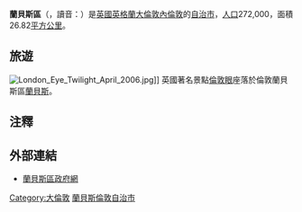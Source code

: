 {{noteTA
|G1 = UK Places
|G2 = Unit
}}
{{Infobox London Borough
|name = 蘭貝斯區
|en_name = London Borough of Lambeth
|short_name = Lambeth
|imagename = File:Lambeth UK locator map.svg
|status = [[倫敦自治市|倫敦自治市]] 
|area_rank = 341
|area_km2 = 26.82
|ons_code = 00AY
|adminhq = Brixton
|ethnicity = 
|url = {{url|http://www.lambeth.gov.uk}}
|leadership= Leader & Cabinet
|mayor = Stuart Thom
|mps = Cllr Andrew Gibson
|mps = Keith Hill（[[工黨_(英國)|工]]） <br /> Kate Hoey（[[工黨_(英國)|工]]）<br />Tessa Jowell（[[工黨_(英國)|工]]）
|gla_constituency = Lambeth and Southwark
|gla_member = Valerie Shawcross（[[工黨_(英國)|工]]）
}}
'''蘭貝斯區'''（{{lang-en|London Borough of Lambeth}}，讀音：{{audio|En-uk-LBWandsworth.ogg|/ˈ{{ipa|lʌndən bʌɹə ɒv ˈlæmbəθ}}/}}）是[[英國|英國]][[英格蘭|英格蘭]][[大倫敦|大倫敦]][[內倫敦|內倫敦]]的[[倫敦自治市|自治市]]，[[人口|人口]]272,000，面積26.82[[平方公里|平方公里]]。

== 旅遊 ==
[[File:London_Eye_Twilight_April_2006.jpg|thumb]]]]
英國著名景點[[倫敦眼|倫敦眼]]座落於倫敦蘭貝斯區[[蘭貝斯|蘭貝斯]]。

== 注釋 ==
{{reflist}}

== 外部連結 ==
* {{en}} [http://www.lambeth.gov.uk/ 蘭貝斯區政府網] {{Wayback|url=http://www.lambeth.gov.uk/ |date=20201010115911 }}

{{英國地理小作品}}
{{London borough}}
{{DEFAULTSORT:Lambeth}}
{{coord|51|25|N|0|08|W|region:GB_type:adm1st|display=title}}

[[Category:大倫敦|Category:大倫敦]]
[[Category:蘭貝斯倫敦自治市|]]